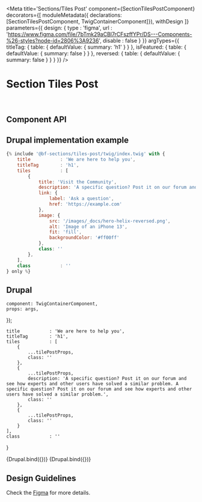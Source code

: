

<Meta
    title='Sections/Tiles Post'
    component={SectionTilesPostComponent}
    decorators={[
        moduleMetadata({ declarations: [SectionTilesPostComponent, TwigContainerComponent]}),
        withDesign
    ]}
    parameters={{
        design: {
            type    : 'figma',
            url     : 'https://www.figma.com/file/7bTmk29aCBl7rCFszffYPr/DS---Components-%26-styles?node-id=2806%3A9236',
            disable : false
        }
    }}
    argTypes={{
        titleTag: {
            table: { defaultValue: { summary: 'h1' } }
        },
        isFeatured: {
            table: { defaultValue: { summary: false } }
        },
        reversed: {
            table: { defaultValue: { summary: false } }
        }
    }}
/>


# Section Tiles Post

<br/>



## Component API

<ArgsTable of={SectionTilesPostComponent} />



## Drupal implementation example

```jsx
{% include '@bf-sections/tiles-post/twig/index.twig' with {
    title           : 'We are here to help you',
    titleTag        : 'h1',
    tiles           : [
        {
            title: 'Visit the Community',
            description: 'A specific question? Post it on our forum and see how experts and other users have solved a similar problem.',
            link: {
                label: 'Ask a question',
                href: 'https://example.com'
            },
            image: {
                src: '/images/_docs/hero-helix-reversed.png',
                alt: 'Image of an iPhone 13',
                fit: 'fill',
                backgroundColor: '#ff00ff'
            },
            class: ''
        },
    ],
    class           : ''
} only %}
```



## Drupal

    component: TwigContainerComponent,
    props: args,
});

    title           : 'We are here to help you',
    titleTag        : 'h1',
    tiles           : [
        {
            ...tilePostProps,
            class: ''
        },
        {
            ...tilePostProps,
            description: 'A specific question? Post it on our forum and see how experts and other users have solved a similar problem. A specific question? Post it on our forum and see how experts and other users have solved a similar problem.',
            class: ''
        },
        {
            ...tilePostProps,
            class: ''
        }
    ],
    class           : ''
}

<Canvas withSource='none'>
    <Story
        name='Drupal'
        height='600px'
        args={{
            elementPath: 'sections/tiles-post/_doc/template.drupal',
            ...commonProps
        }}
    >
        {Drupal.bind({})}
    </Story>
</Canvas>

<Canvas withSource='none'>
    <Story
        name='Drupal - With 2 tiles only'
        height='600px'
        args={{
            elementPath: 'sections/tiles-post/_doc/template.drupal',
            ...commonProps,
            tiles: [
                {
                    ...tilePostProps,
                    class: ''
                },
                {
                    ...tilePostProps,
                    description: 'A specific question? Post it on our forum and see how experts and other users have solved a similar problem. A specific question? Post it on our forum and see how experts and other users have solved a similar problem.',
                    class: ''
                }
            ]
        }}
    >
        {Drupal.bind({})}
    </Story>
</Canvas>


## Design Guidelines

Check the [Figma](https://www.figma.com/file/7bTmk29aCBl7rCFszffYPr/DS---Components-%26-styles?node-id=2806%3A9236) for more details.